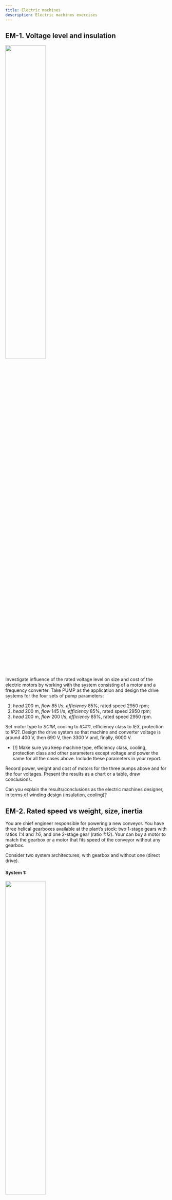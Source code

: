 ```yaml
---
title: Electric machines
description: Electric machines exercises
---
```


## EM-1. Voltage level and insulation

<img src={pm_fc_trImage.src} width="50%" height="50%" />

Investigate influence of the rated voltage level on size and cost of the electric motors by working with the system consisting of a motor and a frequency converter. Take PUMP as the application and design the drive systems for the four sets of pump parameters:
1. *head* 200 m, *flow* 85 l/s, *efficiency* 85%, rated speed 2950 rpm;
2. *head* 200 m, *flow* 145 l/s, *efficiency* 85%, rated speed 2950 rpm;
3. *head* 200 m, *flow* 200 l/s, *efficiency* 85%, rated speed 2950 rpm.

Set motor type to *SCIM*, cooling to *IC411*, efficiency class to *IE3*, protection to *IP21*.
Design the drive system so that machine and converter voltage is around 400 V, then 690 V, then 3300 V and, finally, 6000 V.
* [!] Make sure you keep machine type, efficiency class, cooling, protection class and other parameters except voltage and power the same for all the cases above. Include these parameters in your report.

Record power, weight and cost of motors for the three pumps above and for the four voltages. Present the results as a chart or a table, draw conclusions.

Can you explain the results/conclusions as the electric machines designer, in terms of winding design (insulation, cooling)?

## EM-2. Rated speed vs weight, size, inertia

You are chief engineer responsible for powering a new conveyor. You have three helical gearboxes available at the plant’s stock: two 1-stage gears with ratios *1:4* and *1:6*, and one 2-stage gear (ratio *1:12*). Your can buy a motor to match the gearbox or a motor that fits speed of the conveyor without any gearbox.

Consider two system architectures; with gearbox and without one (direct drive).

#### System 1:

<img src={cn_em_fcImage.src} width="50%" height="50%" />

#### System 2:

<img src={cn_gb_em_fcImage.src} width="50%" height="50%" />

For the systems 1 and 2 above investigate influence of the gear ratio on size, cost and inertia of electric motor.

* *Take system 1.*
  * Set conveyor drum max speed to 230 rpm and min speed to 80 rpm.
  * Torque = 9 kNm.
  * Take the machine with synchronous speed to 300 rpm @ 50 Hz.
  * Record weight, cost and inertia of the chosen motor.


* *Take system 2*.
  * Set conveyor drum speed to 230 rpm and min speed to 80 rpm.
  * Torque = 9 kNm.
  * Record speed, weight, cost and inertia of motors for the following gearbox ratios: *4*, *6* and *12*.

Summarize in results in a table. Explain what you see, draw conclusions. Can you explain the results/conclusions as the electric machine designer?

_Use PM machines only!_

## EM-3. Efficiency class, lifecycle analysis


<img src={pmp_fc_EM3_2Image.src} width="50%" height="50%" />

You are a chief engineer at a plant. Consider replacement of old induction motor (cooling IC411, protection IP21) on a centrifugal pump with either IE3 motor or IE4 motor. The old motor has efficiency corresponding to IE2. Available grid – 400 V. The existing motor is driven by an FC.

Pump parameters: *head* 50 m, *flow* 50 l/s, *efficiency* 82%, *speed* 1450 rpm.

Operational mode of the pump:
* operation at 25% load 70% of time and at rated load - 30% of time

Find LCC (cost of ownership) for all the alternatives
* Energy price - 0,07 Euro/kWh (another variant 0,2 Euro/kWh)
* Operational time – 8000 hours/year
* Service life – 5 years (another variant 10 years)


<img src={EM3_1Image.src} width="50%" height="50%" />

So, there are all together eight variants to consider:
1.	IE3 motor, Energy price - 0,07 Euro/kWh, Service life – 5 years
2.	IE3 motor, Energy price - 0,07 Euro/kWh, Service life – 10 years
3.	IE3 motor, Energy price - 0,2 Euro/kWh, Service life – 5 years
4.	IE3 motor, Energy price - 0,2 Euro/kWh, Service life – 10 years
5.	IE4 motor, Energy price - 0,07 Euro/kWh, Service life – 5 years
6.	IE4 motor, Energy price - 0,07 Euro/kWh, Service life – 10 years
7.	IE4 motor, Energy price - 0,2 Euro/kWh, Service life – 5 years
8.	IE4 motor, Energy price - 0,2 Euro/kWh, Service life – 10 years

What motor (IE3 or IE4) would you choose for each of the four scenarios?
1.	Energy price - 0,07 Euro/kWh, Service life – 5 years
2.	Energy price - 0,07 Euro/kWh, Service life – 10 years
3.	Energy price - 0,2 Euro/kWh, Service life – 5 years
4.	Energy price - 0,2 Euro/kWh, Service life – 10 years

What general conclusion can you draw on dominating cost components?


## EM-4. Comparison of machine technologies


<img src={pmpfcEM32Image.src} width="50%" height="50%" />

Design drive train for a pump (*head* 50 m, *flow* 50 l/s, *efficiency* 82%, *speed* 1450 rpm).

Operational mode of the pump:
* operation at 25% load 70% of time and at rated load - 30% of time

Try *SCIM (IE2)*, *SyRM*, *PMSM* as the motor type. Calculate Life Cycle Cost (LCC) for each motor variant. Compare the variants on spider diagram. Consider strong and weak sides of the technologies.


<img src={EM31Image.src} width="50%" height="50%" />

*	Energy price - 0,2 Euro/kWh
*	Operational time – 8000 hours/year
*	Service life – 10 years

## EM-5. Protection (IP class) vs size and cost

Design drive trains for the four different applications below. Note different environmental conditions where the electric machines will be operating and choose correct IP class for the machines.

Set the same rated speed (300 rpm) and the same voltage (690 V) in all applications. Set *PMSM* as the motor type.

* Case 1. Pump: dairy (for different trains)
    * H=50 m, Q=50 l/s, ƞ=79 %, speed 300

* Case 2. Conveyor: cement plant
    * min speed - 100 rpm, max speed - 300 rpm, Torque - 0,9 kNm

* Case 3. Wind turbine: air conditioned compartment(nacelle)
    * Rated speed - 200 rpm, overspeed - 1,2, Torque - 1 kNm

* Case 4. Winder: Clean paper winding room
    * Drum diameter (empty) - 0,3 m, Drum diameter (full) - 0,5 m, Force - 4 kN, Speed of the line (rated) - 3 m/s


Record: mechanism rated power, motor designation, IP class, weight and cost of the electric machines you have chosen for the four applications above. Make sure you keep cooling and other «influential» parameters the same. Include these parameters in your report. Comment on the differences between the motors chosen.

## EM-6. Cooling vs size and cost

Imagine you are chief engineer at a paper mill. Design drive train for the winder with given characteristics:
* Drum diameter (empty) - 0,3 m,
* Drum diameter (full) - 0,6 m,
* Force - 16 kN,
* Speed of the line (rated) - 5 m/s,
* 400 V,
* flange&foot mounting of the motor,
* cooling water 30 deg.C is available.

Make sure you keep machine type and efficiency class the same when comparing  cooling and protection class variants. Include these parameters in your report.

Solve the problem using power components with (1) air cooling, (2) water cooling. Compare the air-cooled and water-cooled variants. Present the results in the table.

|  |	Cooling |	Protection | Weight |	OD |	Length |	Cost |
|	-- | -- |	-- | -- |	-- |	-- | -- |
| Case 1 |	IC411 |	IP54/55 |  |	  |	 |  |
| Case 2 |	IC416 |	IP54/55 |  |	  |	 |  |
| Case 3 |	IC411 |	IP21/23 |  |	  |	 |  |
| Case 4 |	IC71W |	 | 	|	  |	 |    |  |		

## EM-7. Derating for altitude and temperature

Sales manager of a big electric motor provider have received three very similar requests from Madrid, Mexico and El Alto. In each of the requests they need induction motor to drive a centrifugal pump with *head* 60 m, *flow* 50 l/s, *efficiency* 83% and *rated speed* of 950 rpm. The motor is to be operated from existing frequency converter which rated voltage of 400 V and power of 45 kVA. Distance between the pump and the FC is 30 m. Other conditions, e.g. cooling, are specified as well. Help the sales manager to make offers for Madrid/Mexico/El Alto. Propose more than one alternative if needed. Include only motors into the offers.
 
Important details: 
  - Madrid, Spain - 667 m above sea level
  - Mexico, Mexico - 2240 m above sea level
  - El Alto, Bolivia - 4150 m above sea level

## EM-8. Frame material vs size and cost

Choose frame material suitable for the given environment.

#### Case 1
Application - food & beverages (wet, acids, etc.)

Take CONVEYOR with drive system with just frequency converter.


<img src={cnemfcImage.src} width="50%" height="50%" />

Available information:
* One drum to be driven
* No overloads, duty cycle – 100%
* Dusty environment, abundant heat removal capability, wet floor
* Grid 400 V
* Distance between the driven drum of the conveyor and the FC (cable length) – 30 m
* Rated torque 500 Nm
* Speeds: min – 300, max - 400 rpm

#### Case 2
Application - mining (dusty, mechanical shocks)


Take WINCH with drive system with just frequency converter.

Available information:
* empty drum diameter 0.2 m
* full drum diameter 0.3 m
* linear speed at which the cable is to be reeled on the drum - 1 m/s
* force/tension on the cable 2 kN
* grid voltage 400 V
* no overloads

## EM-9. Shaft height and mounting

There is an oil pump with *Q*=55 l/s, *H*=50 m, *efficiency* 82%, *speed* 1400 rpm.
Conditions:
* Clean dry room with abundant heat removal capability.
* Grid 400 V.
* Cable length - 200 m.

The plan is to replace old *SCIM* driving the pump with IE4 motor. Shaft height of the old motor is 180 mm and the pump is fixed to the frame together with the motor.
Is the replacement possible? Consider several variants. Compare them. First consider *SCIM* only. Then solve the problem using other motor types.

Note that density of oil is not the same as density of water.


<img src={pwmImage.src} width="30%" height="30%" />


## EM-10. Thermal capacity & insulation class

Design drive trains for the two identical conveyors with parameters:
* Speed 200...230 rpm
* Rated torque - 9 kNm

One conveyor has duty of 100%, another one - 80%. Grid is 690 V.

Explain the difference in chosen electric machines for the two cases.

#### Question-1
Could we have used even smaller machine on the second conveyor? If yes, what insulation class should it have had (assume all motors in *DriveConstructor* have insulstion class *"B"*)? If we use smaller machine with the same class *"B"* as before then what would be insulation lifetime (assume in normal load lifetime of 10000 hours)?

#### Question-2
Is replacing the motor with insulation class *"H"* with another motor with insulation class *"F"*  possible? What lifetime should be expected? What if insulation class *"H"* but temperature rise as for class *"F"*?
